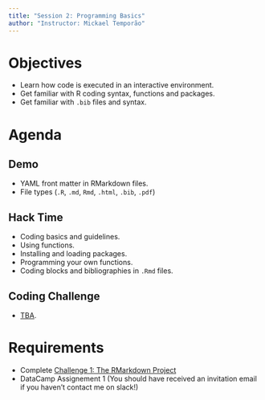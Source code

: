 ```yaml
---
title: "Session 2: Programming Basics"
author: "Instructor: Mickael Temporão"
---
```


# Objectives
- Learn how code is executed in an interactive environment.
- Get familiar with R coding syntax, functions and packages.
- Get familiar with `.bib` files and syntax.

# Agenda
## Demo
- YAML front matter in RMarkdown files.
- File types (`.R`, `.md`, `Rmd`, `.html`, `.bib`, `.pdf`)

## Hack Time
- Coding basics and guidelines.
- Using functions.
- Installing and loading packages.
- Programming your own functions.
- Coding blocks and bibliographies in `.Rmd` files.

## Coding Challenge

- [TBA](tba.html).

# Requirements
- Complete [Challenge 1: The RMarkdown Project](https://classroom.github.com/a/d59eA_be)
- DataCamp Assignement 1 (You should have received an invitation email if you haven't contact me on slack!)

